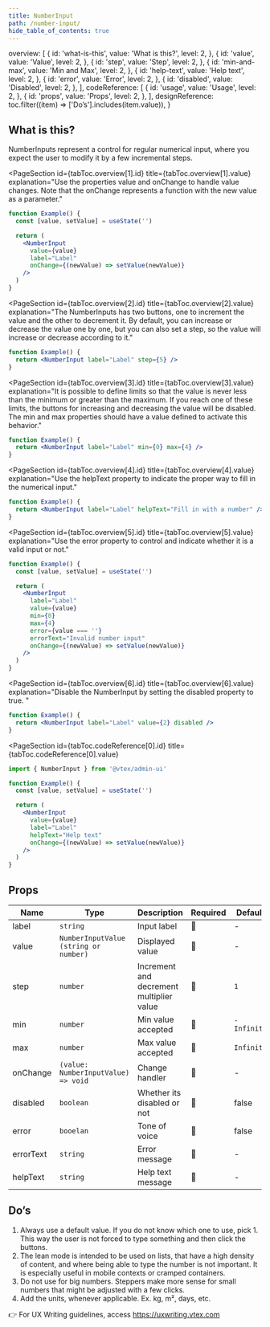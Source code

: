 ```yaml
---
title: NumberInput
path: /number-input/
hide_table_of_contents: true
---
```



  overview: [
    {
      id: 'what-is-this',
      value: 'What is this?',
      level: 2,
    },
    {
      id: 'value',
      value: 'Value',
      level: 2,
    },
    {
      id: 'step',
      value: 'Step',
      level: 2,
    },
    {
      id: 'min-and-max',
      value: 'Min and Max',
      level: 2,
    },
    {
      id: 'help-text',
      value: 'Help text',
      level: 2,
    },
    {
      id: 'error',
      value: 'Error',
      level: 2,
    },
    {
      id: 'disabled',
      value: 'Disabled',
      level: 2,
    },
  ],
  codeReference: [
    {
      id: 'usage',
      value: 'Usage',
      level: 2,
    },
    {
      id: 'props',
      value: 'Props',
      level: 2,
    },
  ],
  designReference: toc.filter((item) => ['Do’s'].includes(item.value)),
}

<Page toc={tabToc} hasTabs>
  <Panel id="overview">

<IntroSection>

## What is this?

NumberInputs represent a control for regular numerical input, where you expect the user to modify it by a few incremental steps.

</IntroSection>

<PageSection
  id={tabToc.overview[1].id}
  title={tabToc.overview[1].value}
  explanation="Use the properties value and onChange to handle value changes. Note that the onChange represents a function with the new value as a parameter."
>

```jsx live
function Example() {
  const [value, setValue] = useState('')

  return (
    <NumberInput
      value={value}
      label="Label"
      onChange={(newValue) => setValue(newValue)}
    />
  )
}
```

</PageSection>

<PageSection
  id={tabToc.overview[2].id}
  title={tabToc.overview[2].value}
  explanation="The NumberInputs has two buttons, one to increment the value and the other to decrement it. By default, you can increase or decrease the value one by one, but you can also set a step, so the value will increase or decrease according to it."
>

```jsx live
function Example() {
  return <NumberInput label="Label" step={5} />
}
```

</PageSection>

<PageSection
  id={tabToc.overview[3].id}
  title={tabToc.overview[3].value}
  explanation="It is possible to define limits so that the value is never less than the minimum or greater than the maximum. If you reach one of these limits, the buttons for increasing and decreasing the value will be disabled. The min and max properties should have a value defined to activate this behavior."
>

```jsx live
function Example() {
  return <NumberInput label="Label" min={0} max={4} />
}
```

</PageSection>

<PageSection
  id={tabToc.overview[4].id}
  title={tabToc.overview[4].value}
  explanation="Use the helpText property to indicate the proper way to fill in the numerical input."
>

```jsx live
function Example() {
  return <NumberInput label="Label" helpText="Fill in with a number" />
}
```

</PageSection>

<PageSection
  id={tabToc.overview[5].id}
  title={tabToc.overview[5].value}
  explanation="Use the error property to control and indicate whether it is a valid input or not."
>

```jsx live
function Example() {
  const [value, setValue] = useState('')

  return (
    <NumberInput
      label="Label"
      value={value}
      min={0}
      max={4}
      error={value === ''}
      errorText="Invalid number input"
      onChange={(newValue) => setValue(newValue)}
    />
  )
}
```

</PageSection>

<PageSection
  id={tabToc.overview[6].id}
  title={tabToc.overview[6].value}
  explanation="Disable the NumberInput by setting the disabled property to true.
"
>

```jsx live
function Example() {
  return <NumberInput label="Label" value={2} disabled />
}
```

</PageSection>

</Panel>
<Panel id="codeReference">

<PageSection
  id={tabToc.codeReference[0].id}
  title={tabToc.codeReference[0].value}
>

```jsx
import { NumberInput } from '@vtex/admin-ui'

function Example() {
  const [value, setValue] = useState('')

  return (
    <NumberInput
      value={value}
      label="Label"
      helpText="Help text"
      onChange={(newValue) => setValue(newValue)}
    />
  )
}
```

</PageSection>

## Props

| Name      | Type                                  | Description                              | Required | Default     |
| --------- | ------------------------------------- | ---------------------------------------- | -------- | ----------- |
| label     | `string`                              | Input label                              | 🚫       | -           |
| value     | `NumberInputValue (string or number)` | Displayed value                          | 🚫       | -           |
| step      | `number`                              | Increment and decrement multiplier value | 🚫       | `1`         |
| min       | `number`                              | Min value accepted                       | 🚫       | `-Infinity` |
| max       | `number`                              | Max value accepted                       | 🚫       | `Infinity`  |
| onChange  | `(value: NumberInputValue) => void`   | Change handler                           | 🚫       | -           |
| disabled  | `boolean`                             | Whether its disabled or not              | 🚫       | false       |
| error     | `booelan`                             | Tone of voice                            | 🚫       | false       |
| errorText | `string`                              | Error message                            | 🚫       | -           |
| helpText  | `string`                              | Help text message                        | 🚫       | -           |

  </Panel>
  <Panel id="designReference">

## Do’s

1. Always use a default value. If you do not know which one to use, pick 1. This way the user is not forced to type something and then click the buttons.
2. The lean mode is intended to be used on lists, that have a high density of content, and where being able to type the number is not important. It is especially useful in mobile contexts or cramped containers.
3. Do not use for big numbers. Steppers make more sense for small numbers that might be adjusted with a few clicks.
4. Add the units, whenever applicable. Ex. kg, m², days, etc.

👉 For UX Writing guidelines, access https://uxwriting.vtex.com

  </Panel>
  </Page>
